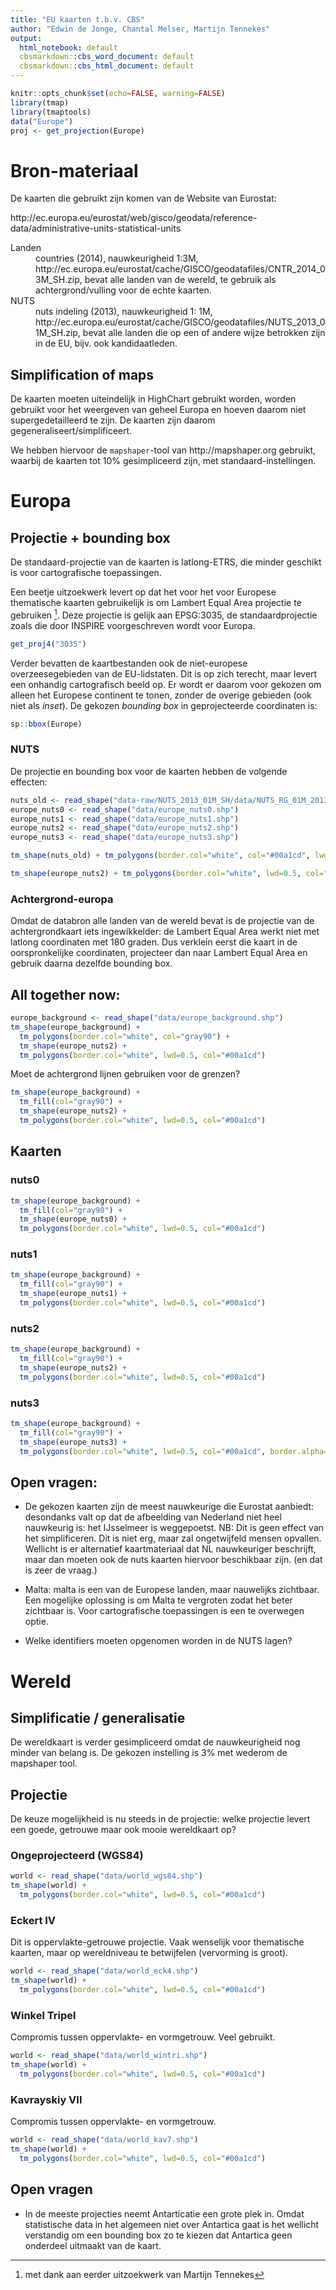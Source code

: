```yaml
---
title: "EU kaarten t.b.v. CBS"
author: "Edwin de Jonge, Chantal Melser, Martijn Tennekes"
output:
  html_notebook: default
  cbsmarkdown::cbs_word_document: default
  cbsmarkdown::cbs_html_document: default
---
```


```r
knitr::opts_chunk$set(echo=FALSE, warning=FALSE)
library(tmap)
library(tmaptools)
data("Europe")
proj <- get_projection(Europe)
```

# Bron-materiaal

De kaarten die gebruikt zijn komen van de Website van Eurostat:

http://ec.europa.eu/eurostat/web/gisco/geodata/reference-data/administrative-units-statistical-units


Landen
: countries (2014), nauwkeurigheid 1:3M, http://ec.europa.eu/eurostat/cache/GISCO/geodatafiles/CNTR_2014_03M_SH.zip, bevat alle landen van de wereld, te gebruik als achtergrond/vulling voor de echte kaarten.

NUTS
: nuts indeling (2013), nauwkeurigheid 1: 1M, http://ec.europa.eu/eurostat/cache/GISCO/geodatafiles/NUTS_2013_01M_SH.zip,
bevat alle landen die op een of andere wijze betrokken zijn in de EU, bijv. ook kandidaatleden.

## Simplification of maps

De kaarten moeten uiteindelijk in HighChart gebruikt worden, worden  gebruikt voor het weergeven van geheel 
Europa en hoeven daarom niet supergedetailleerd te zijn. De kaarten zijn daarom gegeneraliseert/simplificeert.

We hebben hiervoor de `mapshaper`-tool van http://mapshaper.org gebruikt, waarbij de kaarten tot 10% gesimpliceerd zijn, met standaard-instellingen.

# Europa

## Projectie + bounding box

De standaard-projectie van de kaarten is latlong-ETRS, die minder geschikt is voor cartografische toepassingen.

Een beetje uitzoekwerk levert op dat het voor het voor Europese thematische kaarten gebruikelijk is om Lambert Equal 
Area projectie te gebruiken ^[met dank aan eerder uitzoekwerk van Martijn Tennekes]. Deze projectie is gelijk aan EPSG:3035, de standaardprojectie zoals die door INSPIRE voorgeschreven wordt voor Europa.
```r
get_proj4("3035")
```
Verder bevatten de kaartbestanden ook de niet-europese overzeesegebieden van de EU-lidstaten. Dit is op zich terecht, maar levert een onhandig cartografisch beeld op. Er wordt er daarom voor gekozen om alleen het Europese continent te
tonen, zonder de overige gebieden (ook niet als _inset_).
De gekozen _bounding box_ in geprojecteerde coordinaten is:

```r
sp::bbox(Europe)
```


### NUTS

De projectie en bounding box voor de kaarten hebben de volgende effecten:

```r
nuts_old <- read_shape("data-raw/NUTS_2013_01M_SH/data/NUTS_RG_01M_2013.shp")
europe_nuts0 <- read_shape("data/europe_nuts0.shp")
europe_nuts1 <- read_shape("data/europe_nuts1.shp")
europe_nuts2 <- read_shape("data/europe_nuts2.shp")
europe_nuts3 <- read_shape("data/europe_nuts3.shp")
```

```r
tm_shape(nuts_old) + tm_polygons(border.col="white", col="#00a1cd", lwd=0.5)
```

```r
tm_shape(europe_nuts2) + tm_polygons(border.col="white", lwd=0.5, col="#00a1cd")
```

### Achtergrond-europa

Omdat de databron alle landen van de wereld bevat is de projectie van de achtergrondkaart iets ingewikkelder: de Lambert Equal Area werkt niet met latlong coordinaten met 180 graden. Dus verklein eerst die kaart in de oorspronkelijke coordinaten, projecteer dan naar Lambert Equal Area en gebruik daarna dezelfde bounding box.


## All together now:

```r
europe_background <- read_shape("data/europe_background.shp")
tm_shape(europe_background) +
  tm_polygons(border.col="white", col="gray90") +
  tm_shape(europe_nuts2) + 
  tm_polygons(border.col="white", lwd=0.5, col="#00a1cd")
```

Moet de achtergrond lijnen gebruiken voor de grenzen?

```r
tm_shape(europe_background) +
  tm_fill(col="gray90") +
  tm_shape(europe_nuts2) + 
  tm_polygons(border.col="white", lwd=0.5, col="#00a1cd")

```

## Kaarten

### nuts0

```r
tm_shape(europe_background) +
  tm_fill(col="gray90") +
  tm_shape(europe_nuts0) + 
  tm_polygons(border.col="white", lwd=0.5, col="#00a1cd")
```

### nuts1

```r
tm_shape(europe_background) +
  tm_fill(col="gray90") +
  tm_shape(europe_nuts1) + 
  tm_polygons(border.col="white", lwd=0.5, col="#00a1cd") 
```

### nuts2

```r
tm_shape(europe_background) +
  tm_fill(col="gray90") +
  tm_shape(europe_nuts2) + 
  tm_polygons(border.col="white", lwd=0.5, col="#00a1cd")
```

### nuts3

```r
tm_shape(europe_background) +
  tm_fill(col="gray90") +
  tm_shape(europe_nuts3) + 
  tm_polygons(border.col="white", lwd=0.5, col="#00a1cd", border.alpha=0.5)
```

## Open vragen:

- De gekozen kaarten zijn de meest nauwkeurige die Eurostat aanbiedt: desondanks valt op dat de afbeelding van 
Nederland niet heel nauwkeurig is: het IJsselmeer is weggepoetst. NB: Dit is geen effect van het simplificeren. Dit is niet erg, maar zal ongetwijfeld mensen opvallen. Wellicht is er alternatief kaartmateriaal dat NL nauwkeuriger beschrijft, maar dan moeten ook de nuts kaarten hiervoor beschikbaar zijn. (en dat is zeer de vraag.)

- Malta: malta is een van de Europese landen, maar nauwelijks zichtbaar. Een mogelijke oplossing is om Malta te vergroten zodat het beter zichtbaar is. Voor cartografische toepassingen is een te overwegen optie.

- Welke identifiers moeten opgenomen worden in de NUTS lagen?


# Wereld

## Simplificatie / generalisatie

De wereldkaart is verder gesimpliceerd omdat de nauwkeurigheid nog minder van belang is. 
De gekozen instelling is 3% met wederom de mapshaper tool.


## Projectie

De keuze mogelijkheid is nu steeds in de projectie: welke projectie levert een goede, getrouwe maar ook mooie wereldkaart op?

### Ongeprojecteerd (WGS84)

```r
world <- read_shape("data/world_wgs84.shp")
tm_shape(world) +
  tm_polygons(border.col="white", lwd=0.5, col="#00a1cd")
```

### Eckert IV

Dit is oppervlakte-getrouwe projectie. Vaak wenselijk voor thematische kaarten, maar op wereldniveau te betwijfelen (vervorming is groot).

```r
world <- read_shape("data/world_eck4.shp")
tm_shape(world) +
  tm_polygons(border.col="white", lwd=0.5, col="#00a1cd")
```

### Winkel Tripel

Compromis tussen oppervlakte- en vormgetrouw. Veel gebruikt.

```r
world <- read_shape("data/world_wintri.shp")
tm_shape(world) +
  tm_polygons(border.col="white", lwd=0.5, col="#00a1cd")
```

### Kavrayskiy VII

Compromis tussen oppervlakte- en vormgetrouw.

```r
world <- read_shape("data/world_kav7.shp")
tm_shape(world) +
  tm_polygons(border.col="white", lwd=0.5, col="#00a1cd")
```

## Open vragen

- In de meeste projecties neemt Antarticatie een grote plek in. Omdat statistische data in het algemeen niet over Antartica gaat is het wellicht verstandig om een bounding box zo te kiezen dat Antartica geen onderdeel uitmaakt van de kaart.

